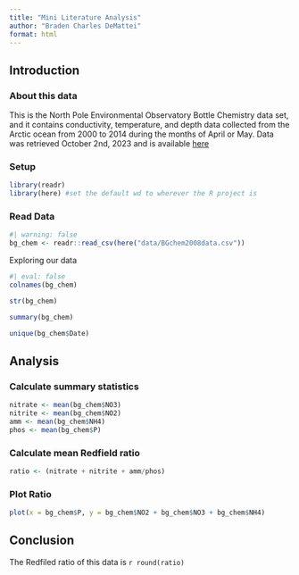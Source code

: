 ```yaml
---
title: "Mini Literature Analysis"
author: "Braden Charles DeMattei"
format: html
---
```


## Introduction

### About this data

This is the North Pole Environmental Observatory Bottle Chemistry data set, and it contains conductivity, temperature, and depth data collected from the Arctic ocean from 2000 to 2014 during the months of April or May. Data was retrieved October 2nd, 2023 and is available [here](https://arcticdata.io/catalog/view/doi:10.18739/A25T3FZ8X) 

### Setup 

```r
library(readr)
library(here) #set the default wd to wherever the R project is
```


### Read Data
```r
#| warning: false
bg_chem <- readr::read_csv(here("data/BGchem2008data.csv"))
```

Exploring our data
```r
#| eval: false
colnames(bg_chem)

str(bg_chem)

summary(bg_chem)

unique(bg_chem$Date)
```


## Analysis
### Calculate summary statistics
```r
nitrate <- mean(bg_chem$NO3)
nitrite <- mean(bg_chem$NO2)
amm <- mean(bg_chem$NH4)
phos <- mean(bg_chem$P)

```


### Calculate mean Redfield ratio
```r
ratio <- (nitrate + nitrite + amm/phos)
```


### Plot Ratio
```r
plot(x = bg_chem$P, y = bg_chem$NO2 + bg_chem$NO3 + bg_chem$NH4)
```


## Conclusion

The Redfiled ratio of this data is `r round(ratio)`

